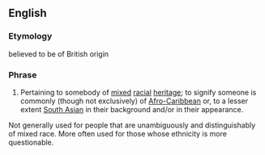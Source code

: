 {{also|touch of the tarbrush}}
==English==

===Etymology===
believed to be of British origin

===Phrase===
{{head|en|phrase|head=[[touch]] of the [[tar]] [[brush]]}}

# {{lb|en|idiomatic}} Pertaining to somebody of [[mixed]] [[racial]] [[heritage]]; to signify someone is commonly (though not exclusively) of [[Afro-Caribbean]] or, to a lesser extent [[South Asian]] in their background and/or in their appearance.

Not generally used for people that are unambiguously and distinguishably of mixed race. More often used for those whose ethnicity is more questionable.